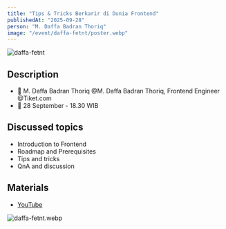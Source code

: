 ```yaml
---
title: "Tips & Tricks Berkarir di Dunia Frontend"
publishedAt: "2025-09-28"
person: "M. Daffa Badran Thoriq"
image: "/event/daffa-fetnt/poster.webp"
---
```


![daffa-fetnt](/event/daffa-fetnt/poster.webp)

## Description

- 📢 M. Daffa Badran Thoriq @M. Daffa Badran Thoriq, Frontend Engineer @Tiket.com
- 📅 28 September - 18.30 WIB

## Discussed topics

- Introduction to Frontend
- Roadmap and Prerequisites
- Tips and tricks
- QnA and discussion

## Materials

- [YouTube](https://youtu.be/IX_BF9Cvfdk)

![daffa-fetnt.webp](/event/daffa-fetnt/doc.png)
